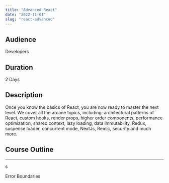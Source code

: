 ```yaml
---
title: "Advanced React"
date: "2022-11-01"
slug: "react-advanced"
---
```


## Audience

Developers

## Duration

2 Days

## Description

Once you know the basics of React, you are now ready to master the next level.
We cover all the arcane topics, including: architectural patterns of React,
custom hooks, render props, higher order components, performance optimization,
shared context, lazy loading, data immutability, Redux,
suspense loader, concurrent mode, NextJs, Remic, security and much more.

## Course Outline

---

s

Error Boundaries
